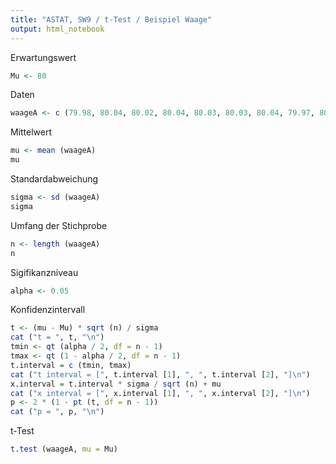 ```yaml
---
title: "ASTAT, SW9 / t-Test / Beispiel Waage"
output: html_notebook
---
```

Erwartungswert
```r
Mu <- 80
```
Daten
```r
waageA <- c (79.98, 80.04, 80.02, 80.04, 80.03, 80.03, 80.04, 79.97, 80.05, 80.03, 80.02, 80, 80.02)
```
Mittelwert
```r
mu <- mean (waageA)
mu
```
Standardabweichung
```r
sigma <- sd (waageA)
sigma
```
Umfang der Stichprobe
```r
n <- length (waageA)
n
```
Sigifikanzniveau
```r
alpha <- 0.05
```
Konfidenzintervall
```r
t <- (mu - Mu) * sqrt (n) / sigma
cat ("t = ", t, "\n")
tmin <- qt (alpha / 2, df = n - 1)
tmax <- qt (1 - alpha / 2, df = n - 1)
t.interval = c (tmin, tmax)
cat ("t interval = [", t.interval [1], ", ", t.interval [2], "]\n")
x.interval = t.interval * sigma / sqrt (n) + mu
cat ("x interval = [", x.interval [1], ", ", x.interval [2], "]\n")
p <- 2 * (1 - pt (t, df = n - 1))
cat ("p = ", p, "\n")
```
t-Test
```r
t.test (waageA, mu = Mu)
```